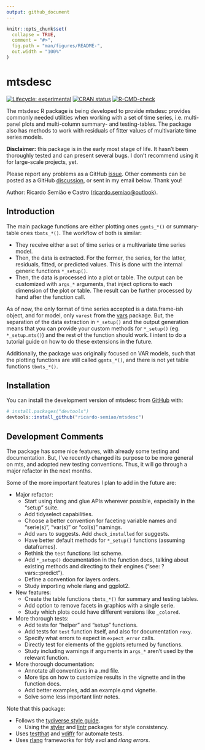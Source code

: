 ```yaml
---
output: github_document
---
```


<!-- README.md is generated from README.Rmd. Please edit that file -->

```r
knitr::opts_chunk$set(
  collapse = TRUE,
  comment = "#>",
  fig.path = "man/figures/README-",
  out.width = "100%"
)
```

# mtsdesc

<!-- badges: start -->
[![Lifecycle: experimental](https://img.shields.io/badge/lifecycle-experimental-orange.svg)](https://lifecycle.r-lib.org/articles/stages.html#experimental)
[![CRAN status](https://www.r-pkg.org/badges/version/mtsdesc)](https://CRAN.R-project.org/package=mtsdesc)
[![R-CMD-check](https://github.com/ricardo-semiao/mtsdesc/actions/workflows/R-CMD-check.yaml/badge.svg)](https://github.com/ricardo-semiao/mtsdesc/actions/workflows/R-CMD-check.yaml)
<!-- badges: end -->

The mtsdesc R package is being developed to provide mtsdesc provides commonly needed utilities when working with a set of time series, i.e. multi-panel plots and multi-column summary- and testing-tables. The package also has methods to work with residuals of fitter values of multivariate time series models.

**Disclaimer:** this package is in the early most stage of life. It hasn't been thoroughly tested and can present several bugs. I don't recommend using it for large-scale projects, yet.

Please report any problems as a GitHub [issue](https://github.com/ricardo-semiao/morphdown/issues). Other comments can be posted as a GitHub [discussion](https://github.com/ricardo-semiao/morphdown/discussions), or sent in my email below. Thank you!

Author: Ricardo Semião e Castro ([ricardo.semiao\@outlook](mailto:ricardo.semiao\@outlook)).


## Introduction

The main package functions are either plotting ones `ggmts_*()` or summary-table ones `tbmts_*()`. The workflow of both is similar:

- They receive either a set of time series or a multivariate time series model.
- Then, the data is extracted. For the former, the series, for the latter, residuals, fitted, or predicted values. This is done with the internal generic functions `*_setup()`.
- Then, the data is processed into a plot or table. The output can be customized with `args_*` arguments, that inject options to each dimension of the plot or table. The result can be further processed by hand after the function call.

As of now, the only format of time series accepted is a data.frame-ish object, and for model, only `varest` from the [vars](https://cran.r-project.org/web/packages/vars/index.html) package. But, the separation of the data extraction in `*_setup()` and the output generation means that you can provide your custom methods for `*_setup()` (eg. `*_setup.mts()`) and the rest of the function should work. I intent to do a tutorial guide on how to do these extensions in the future.

Additionally, the package was originally focused on VAR models, such that the plotting functions are still called `ggmts_*()`, and there is not yet table functions `tbmts_*()`.


## Installation

You can install the development version of mtsdesc from [GitHub](https://github.com/) with:

``` r
# install.packages("devtools")
devtools::install_github("ricardo-semiao/mtsdesc")
```


## Development Comments

The package has some nice features, with already some testing and documentation. But, I've recently changed its purpose to be more general on mts, and adopted new testing conventions. Thus, it will go through a major refactor in the next months.

Some of the more important features I plan to add in the future are:

- Major refactor:
  - Start using rlang and glue APIs wherever possible, especially in the "setup" suite.
  - Add tidyselect capabilities.
  - Choose a better convention for faceting variable names and "serie(s)", "var(s)" or "col(s)" namings.
  - Add `vars` to suggests. Add `check_installed` for suggests.
  - Have better default methods for `*_setup()` functions (assuming dataframes).
  - Rethink the `test` functions list scheme.
  - Add `*_setup()` documentation in the function docs, talking about existing methods and directing to their engines ("see: ?vars:::predict").
  - Define a convention for layers orders.
  - Study importing whole rlang and ggplot2.
- New features:
  - Create the table functions `tbmts_*()` for summary and testing tables.
  - Add option to remove facets in graphics with a single serie.
  - Study which plots could have different versions like `_colored`.
- More thorough tests:
  - Add tests for "helper" and "setup" functions.
  - Add tests for `test` function itself, and also for documentation `roxy`.
  - Specify what errors to expect in `expect_error` calls.
  - Directly test for elements of the ggplots returned by functions.
  - Study including warnings if arguments in `args_*` aren't used by the relevant function. 
- More thorough documentation:
  - Annotate all conventions in a .md file.
  - More tips on how to customize results in the vignette and in the function docs.
  - Add better examples, add an example.qmd vignette.
  - Solve some less important lintr notes.

Note that this package:

- Follows the [tydiverse style guide](https://style.tidyverse.org/).
  - Using the [styler](https://styler.r-lib.org/) and [lintr](https://lintr.r-lib.org/) packages for style consistency.
- Uses [testthat](https://testthat.r-lib.org/) and [vdiffr](https://vdiffr.r-lib.org/) for automate tests.
- Uses [rlang](https://rlang.r-lib.org/) frameworks for _tidy eval_ and _rlang errors_.
